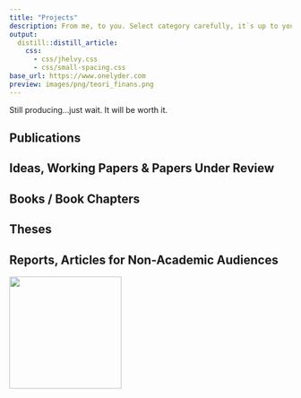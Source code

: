 ```yaml
---
title: "Projects"
description: From me, to you. Select category carefully, it`s up to you…or?
output:
  distill::distill_article:
    css:
      - css/jhelvy.css
      - css/small-spacing.css
base_url: https://www.onelyder.com
preview: images/png/teori_finans.png
---
```


Still producing...just wait.
It will be worth it.

## Publications

## Ideas, Working Papers & Papers Under Review

## Books / Book Chapters

## Theses

## Reports, Articles for Non-Academic Audiences

![](images/png/teori_finans.png){width="200"}

## 
